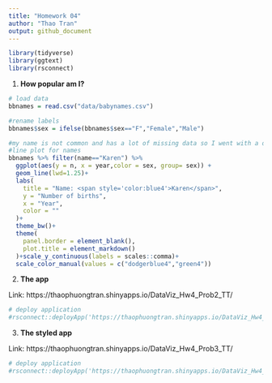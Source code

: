 ---
title: "Homework 04"
author: "Thao Tran"
output: github_document
---

```{r load-packages, message = FALSE}
library(tidyverse)
library(ggtext)
library(rsconnect)
```

1.  **How popular am I?**

```{r namesfreq}
# load data
bbnames = read.csv("data/babynames.csv")

#rename labels
bbnames$sex = ifelse(bbnames$sex=="F","Female","Male")

#my name is not common and has a lot of missing data so I went with a different name 
#line plot for names
bbnames %>% filter(name=="Karen") %>% 
  ggplot(aes(y = n, x = year,color = sex, group= sex)) +
  geom_line(lwd=1.25)+
  labs(
    title = "Name: <span style='color:blue4'>Karen</span>",
    y = "Number of births",
    x = "Year",
    color = ""
  )+
  theme_bw()+
  theme(
    panel.border = element_blank(),
    plot.title = element_markdown()
  )+scale_y_continuous(labels = scales::comma)+
  scale_color_manual(values = c("dodgerblue4","green4"))


```

2.  **The app**

Link: https://thaophuongtran.shinyapps.io/DataViz_Hw4_Prob2_TT/
```{r p2}
# deploy application
#rsconnect::deployApp('https://thaophuongtran.shinyapps.io/DataViz_Hw4_Prob2_TT/')
```



3.  **The styled app**

Link: https://thaophuongtran.shinyapps.io/DataViz_Hw4_Prob3_TT/
```{r p3}
# deploy application
#rsconnect::deployApp('https://thaophuongtran.shinyapps.io/DataViz_Hw4_Prob3_TT/')
```
